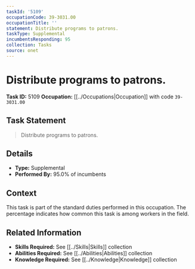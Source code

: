 ```yaml
---
taskId: '5109'
occupationCode: 39-3031.00
occupationTitle: ''
statement: Distribute programs to patrons.
taskType: Supplemental
incumbentsResponding: 95
collection: Tasks
source: onet
---
```

# Distribute programs to patrons.

**Task ID:** 5109
**Occupation:** [[../Occupations|Occupation]] with code `39-3031.00`

## Task Statement

> Distribute programs to patrons.

## Details

- **Type:** Supplemental
- **Performed By:** 95.0% of incumbents

## Context

This task is part of the standard duties performed in this occupation. The percentage indicates how common this task is among workers in the field.

## Related Information

- **Skills Required:** See [[../Skills|Skills]] collection
- **Abilities Required:** See [[../Abilities|Abilities]] collection
- **Knowledge Required:** See [[../Knowledge|Knowledge]] collection
